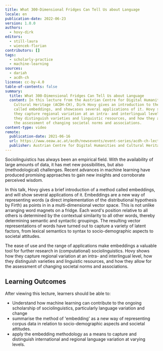 ```yaml
---
title: What 300-Dimensional Fridges Can Tell Us about Language
locale: en
publication-date: 2022-06-23
version: 1.0.0
authors:
  - hovy-dirk
editors:
  - still-laura
  - wiencek-florian
contributors: []
tags:
  - scholarly-practice
  - machine-learning
sources:
  - dariah
  - acdh-ch
license: cc-by-4.0
table-of-contents: false
summary:
  title: What 300-Dimensional Fridges Can Tell Us about Language
  content: In this lecture from the Austrian Centre for Digital Humanities and
    Cultural Heritage (ACDH-CH), Dirk Hovy gives an introduction to the method
    called embeddings, and showcases several applications of it. Hovy shows how
    they capture regional variation at an intra- and interlingual level, how
    they distinguish varieties and linguistic resources, and how they allow for
    the assessment of changing societal norms and associations.
content-type: video
remote:
  publication-date: 2021-06-16
  url: https://www.oeaw.ac.at/acdh/newsevents/event-series/acdh-ch-lecture-72
  publisher: Austrian Centre for Digital Humanities and Cultural Heritage (ACDH-CH)
---
```

Sociolinguistics has always been an empirical field. With the availability of large amounts of data, it has met new possibilities, but also (methodological) challenges. Recent advances in machine learning have produced promising approaches to gain new insights and corroborate perceived wisdom.

In this talk, Hovy gives a brief introduction of a method called embeddings, and will show several applications of it. Embeddings are a new way of representing words (a direct implementation of the distributional hypothesis by Firth) as points in in a multi-dimensional vector space. This is not unlike arranging word magnets on a fridge. Each word's position relative to all others is determined by the contextual similarity to all other words, thereby determining semantic and syntactic groupings. The resulting vector representations of words have turned out to capture a variety of latent factors, from lexical semantics to syntax to socio-demographic aspects to societal attitudes.

The ease of use and the range of applications make embeddings a valuable tool for further research in (computational) sociolinguistics. Hovy shows how they capture regional variation at an intra- and interlingual level, how they distinguish varieties and linguistic resources, and how they allow for the assessment of changing societal norms and associations.

## Learning Outcomes

After viewing this lecture, learners should be able to:

* Understand how machine learning can contribute to the ongoing scholarship of sociolinguistics, particularly language variation and change
* summarise the method of 'embedding' as a new way of representing corpus data in relation to socio-demographic aspects and societal attitudes.
* apply the embedding methodology as a means to capture and distinguish international and regional language variation at varying levels.

<VideoCard provider="youtube" id="tlbJSoHg6a0" title="What 300-Dimensional Fridges Can Tell Us about Language" image="/assets/content/assets/en/resources/external/what-300-dimensional-fridges-can-tell-us-about-language/acdh-ch-video-png" subtitle="Click here to view" />
